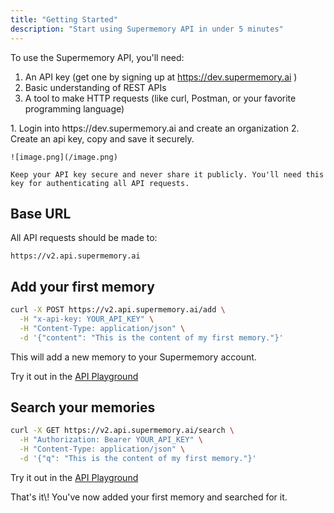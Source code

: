 ```yaml
---
title: "Getting Started"
description: "Start using Supermemory API in under 5 minutes"
---
```


To use the Supermemory API, you'll need:

1. An API key (get one by signing up at https://dev.supermemory.ai )
2. Basic understanding of REST APIs
3. A tool to make HTTP requests (like curl, Postman, or your favorite programming language)

<AccordionGroup>
  <Accordion title="Getting Your API Key" icon="key">
    1. Login into https://dev.supermemory.ai and create an organization
    2. Create an api key, copy and save it securely.

    ![image.png](/image.png)

    Keep your API key secure and never share it publicly. You'll need this key for authenticating all API requests.
  </Accordion>
</AccordionGroup>

## Base URL

All API requests should be made to:

```
https://v2.api.supermemory.ai
```

## Add your first memory

```bash
curl -X POST https://v2.api.supermemory.ai/add \
  -H "x-api-key: YOUR_API_KEY" \
  -H "Content-Type: application/json" \
  -d '{"content": "This is the content of my first memory."}'
```

This will add a new memory to your Supermemory account.

Try it out in the [API Playground](/api-reference/endpoints/add-new-content)

## Search your memories

```bash
curl -X GET https://v2.api.supermemory.ai/search \
  -H "Authorization: Bearer YOUR_API_KEY" \
  -H "Content-Type: application/json" \
  -d '{"q": "This is the content of my first memory."}'
```

Try it out in the [API Playground](/api-reference/endpoints/search-content)

That's it\\! You've now added your first memory and searched for it.
